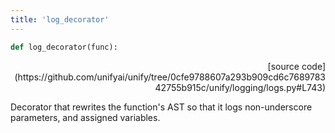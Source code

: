 ```yaml
---
title: 'log_decorator'
---
```


```python
def log_decorator(func):
```

<p align="right">[source code](https://github.com/unifyai/unify/tree/0cfe9788607a293b909cd6c768978342755b915c/unify/logging/logs.py#L743)</p>

Decorator that rewrites the function's AST so that it logs non-underscore
parameters, and assigned variables.